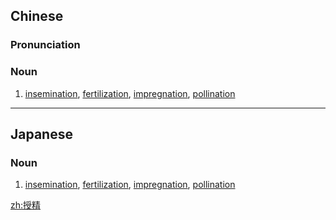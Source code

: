==Chinese==
{{zh-forms}}

===Pronunciation===
{{zh-pron
|m=shòujīng
|cat=n
}}

===Noun===
{{zh-noun}}

# [[insemination]], [[fertilization]], [[impregnation]], [[pollination]]

----

==Japanese==
{{ja-kanjitab|じゅ|せい|yomi=o}}

===Noun===
{{ja-noun|じゅせい|shin=受精}}

# [[insemination]], [[fertilization]], [[impregnation]], [[pollination]]

[[zh:授精]]